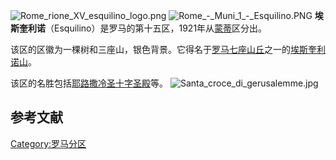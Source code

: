 [[Image:Rome_rione_XV_esquilino_logo.png|thumb]]
[[Image:Rome_-_Muni_1_-_Esquilino.PNG|thumb]]
'''埃斯奎利诺'''（Esquilino）是罗马的第十五区，1921年从[[蒙蒂|蒙蒂]]区分出。

该区的区徽为一棵树和三座山，银色背景。它得名于[[罗马七座山丘|罗马七座山丘]]之一的[[埃斯奎利诺山|埃斯奎利诺山]]。


该区的名胜包括[[耶路撒冷圣十字圣殿|耶路撒冷圣十字圣殿]]等。
[[Image:Santa_croce_di_gerusalemme.jpg|thumb]]

{{clear}}

==参考文献==
{{refs}}

{{commons|Esquilino}}
{{DEFAULTSORT:Esquilino (Rione Of Rome)}}
[[Category:罗马分区|Category:罗马分区]]